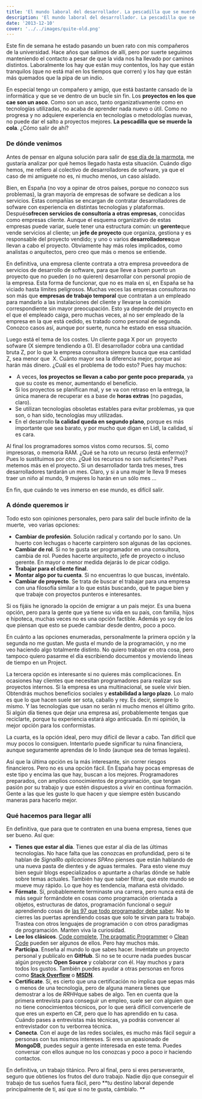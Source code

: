 ```yaml
---
title: 'El mundo laboral del desarrollador. La pescadilla que se muerde la cola'
description: 'El mundo laboral del desarrollador. La pescadilla que se muerde la cola'
date: '2013-12-10'
cover: '../../images/quite-old.png'
---
```


Este fin de semana he estado pasando un buen rato con mis compañeros de
la universidad. Hace años que salimos de allí, pero por suerte seguimos
manteniendo el contacto a pesar de que la vida nos ha llevado por
caminos distintos. Laboralmente los hay que están muy contentos, los hay
que están tranquilos (que no está mal en los tiempos que corren) y los
hay que están más quemados que la pipa de un indio. 

 En especial tengo un compañero y amigo, que está bastante cansado de la
informática y que se ve dentro de un bucle sin fin. Los **proyectos en
los que cae son un asco**. Como son un asco, tanto organizativamente
como en tecnologías utilizadas, no acaba de aprender nada nuevo o útil.
Como no progresa y no adquiere experiencia en tecnologías o metodologías
nuevas, no puede dar el salto a proyectos mejores. **La pescadilla que
se muerde la cola**. ¿Cómo salir de ahí?

### De dónde venimos

Antes de pensar en alguna solución para salir de [ese día de la
marmota](http://www.imdb.com/title/tt0107048/ "enlace a ficha IMDB de atrapado en el tiempo"),
me gustaría analizar por qué hemos llegado hasta esta situación. Cuándo
digo hemos, me refiero al colectivo de desarrolladores de sofware, ya
que el caso de mi amiguete no es, ni mucho menos, un caso aislado. 

 Bien, en España (no voy a opinar de otros países, porque no conozco sus
problemas), la gran mayoría de empresas de sofware se dedican a los
servicios. Estas compañías se encargan de contratar desarrolladores de
sofware con experiencia en distintas tecnologías y plataformas.
Después**ofrecen servicios de consultoría a otras empresas**, conocidas
como empresas cliente. Aunque el esquema organizativo de estas empresas
puede variar, suele tener una estructura común: un **gerente**que vende
servicios al cliente; un **jefe de proyecto** que organiza, gestiona y
es responsable del proyecto vendido; y uno o varios
**desarrolladores**que llevan a cabo el proyecto. Obviamente hay más
roles implicados, como analistas o arquitectos, pero creo que más o
menos se entiende.

 En definitiva, una empresa cliente contrata a otra empresa proveedora
de servicios de desarrollo de software, para que lleve a buen puerto un
proyecto que no pueden (o no quieren) desarrollar con personal propio de
la empresa. Esta forma de funcionar, que no es mala en sí, en España se
ha viciado hasta límites peligrosos. Muchas veces las empresas
consultoras no son más que **empresas de trabajo temporal** que
contratan a un empleado para mandarlo a las instalaciones del cliente y
llevarse la comisión correspondiente sin mayor preocupación. Esto ya
depende del proyecto en el que el empleado caiga, pero muchas veces, al
no ser empleado de la empresa en la que está cedido, es tratado como
personal de segunda. Conozco casos así, aunque por suerte, nunca he
estado en essa situación.

 Luego está el tema de los costes. Un cliente paga X por un  proyecto
sofware (X siempre tendiendo a 0). El desarrollador cobra una cantidad
bruta Z, por lo que la empresa consultora siempre busca que esa cantidad
Z, sea menor que  X. Cuánto mayor sea la diferencia mejor, porque así
harán más dinero. ¿Cuál es el problema de todo esto? Pues hay muchos:

-    A veces, **los proyectos se llevan a cabo por gente poco
    preparada**, ya que su coste es menor, aumentando el beneficio.
-   Si los proyectos se planifican mal, y se va con retraso en la
    entrega, la única manera de recuperar es a base de **horas extras**
    (no pagadas, claro).
-   Se utilizan tecnologías obsoletas estables para evitar problemas, ya
    que son, o han sido, tecnologías muy utilizadas.
-   En el desarrollo **la calidad queda en segundo plano**, porque es
    más importante que sea barato, y por mucho que digan en Lidl, la
    calidad, sí es cara.

Al final los programadores somos vistos como recursos. Sí, como
impresoras, o memoria RAM. ¿Qué se ha roto un recurso (está enfermo)?
Pues lo sustituimos por otro. ¿Qué los recursos no son suficientes? Pues
metemos más en el proyecto. Si un desarrollador tarda tres meses, tres
desarrolladores tardarán un mes. Claro, y si a una mujer le lleva 9
meses traer un niño al mundo, 9 mujeres lo harán en un sólo mes …

 En fin, que cuándo te ves inmerso en ese mundo, es difícil salir.

### A dónde queremos ir


 Todo esto son opiniones personales, pero para salir del bucle infinito
de la muerte,  veo varias opciones:

-   **Cambiar de profesión**. Solución radical y cortando por lo sano.
    Un huerto con lechugas o hacerte carpintero son algunas de las
    opciones.
-   **Cambiar de rol**. Si no te gusta ser programador en una
    consultora, cambia de rol. Puedes hacerte arquitecto, jefe de
    proyecto o incluso gerente. En mayor o menor medida dejarás lo de
    picar código.
-   **Trabajar para el cliente final**.
-   **Montar algo por tu cuenta**. Si no encuentras lo que buscas,
    invéntalo.
-   **Cambiar de proyecto**. Se trata de buscar el trabajar para una
    empresa con una filosofía similar a lo que estás buscando, qué te
    pague bien y que trabaje con proyectos punteros e interesantes.

Si os fijáis he ignorado la opción de emigrar a un país mejor. Es una
buena opción, pero para la gente que ya tiene su vida en su país, con
familia, hijos e hipoteca, muchas veces no es una opción factible.
Además yo soy de los que piensan que esto se puede cambiar desde dentro,
poco a poco.

En cuánto a las opciones enumeradas, personalmente la primera opción y
la segunda no me gustan. Me gusta el mundo de la programación, y no me
veo haciendo algo totalmente distinto. No quiero trabajar en otra cosa,
pero tampoco quiero pasarme el día escribiendo documentos y moviendo
líneas de tiempo en un Project.

La tercera opción es interesante si no quieres más complicaciones. En
ocasiones hay clientes que necesitan programadores para realizar sus
proyectos internos. Si la empresa es una multinacional, se suele vivir
bien. Obtendrás muchos beneficios sociales y **estabilidad a largo
plazo**. Lo malo es que lo que hacen suele ser sota, caballo y rey. Es
decir, siempre lo mismo. Y las tecnologías que usan no serán ni mucho
menos el último grito. Si algún día tienes que dejar una empresa así,
probablemente tengas que reciclarte, porque tu experiencia estará algo
anticuada. En mi opinión, la mejor opción para los conformistas.

La cuarta, es la opción ideal, pero muy difícil de llevar a cabo. Tan
difícil que muy pocos lo consiguen. Intentarlo puede significar tu ruina
financiera, aunque seguramente aprendas de lo lindo (aunque sea de temas
legales).

Así que la última opción es la más interesante, sin correr riesgos
financieros. Pero no es una opción fácil. En España hay pocas empresas
de este tipo y encima las que hay, buscan a los mejores. Programadores
preparados, con amplios conocimientos de programación, que tengan pasión
por su trabajo y que estén dispuestos a vivir en continua formación.
Gente a las que les guste lo que hacen y que siempre estén buscando
maneras para hacerlo mejor.

### Qué hacemos para llegar allí

En definitiva, que para que te contraten en una buena empresa, tienes
que ser bueno. Así que:

-   **Tienes que estar al día**. Tienes que estar al día de las últimas
    tecnologías. No hace falta que las conozcas en profundidad, pero si
    te hablan de *SignalR*o *aplicaciones SPA*no pienses que están
    hablando de una nueva pasta de dientes y de aguas termales.  Para
    esto viene muy bien seguir blogs especializados o apuntarte a
    charlas dónde se hable sobre temas actuales. También hay que saber
    filtrar, que este mundo se mueve muy rápido. Lo que hoy es
    tendencia, mañana está olvidado.
-   **Fórmate**. Sí, probablemente terminaste una carrera, pero nunca
    está de más seguir formándote en cosas como programación orientada a
    objetos, estructuras de datos, programación funcional o seguir
    aprendiendo cosas de [las 97 que todo programador debe
    saber](http://97cosas.com/programador/ "Enlace a 97 cosas que todo programador debe saber").
    No te cierres las puertas aprendiendo cosas que solo te sirvan para
    tu trabajo. Trastea con otros lenguajes de programación o con otros
    paradigmas de programación. Manten viva la curiosidad.
-   **Lee los clásicos**. [Code
    complete](http://www.amazon.es/Code-Complete-Practical-Construction-Professional/dp/0735619670/ref=sr_1_1?ie=UTF8&qid=1385981188&sr=8-1&keywords=code+complete "enlace a Code Complete"),
    [The pragmatic
    Programmer](http://www.amazon.es/Pragmatic-Programmer-From-Journeyman-Master/dp/020161622X/ref=sr_1_2?ie=UTF8&qid=1385981222&sr=8-2&keywords=code+complete "enlace a The Pragmatic Programmer")
    o [Clean
    Code](http://www.amazon.es/Clean-Code-Handbook-Software-Craftsmanship/dp/0132350882/ref=sr_1_1?ie=UTF8&qid=1385981252&sr=8-1&keywords=clean+code "enlace a Clean Code")
    pueden ser algunos de ellos. Pero hay muchos más. 
-   **Participa**. Enseña al mundo lo que sabes hacer. Invéntate un
    proyecto personal y publícalo en **GitHub**. Si no se te ocurre nada
    puedes buscar algún proyecto **Open Source** y colaborar con él. Hay
    muchos y para todos los gustos. También puedes ayudar a otras
    personas en foros como [**Stack
    Overflow**](http://stackoverflow.com/ "enlace a Stack Overflow") o
    **[MSDN](http://social.msdn.microsoft.com/Forums/es-ES/home "Enlace a foros MSDN")**.
-   **Certifícate**. Sí, es cierto que una certificación no implica que
    sepas más o menos de una tecnología, pero de alguna manera tienes
    que demostrar a los de *RRHH*que sabes de algo. Ten en cuenta que la
    primera entrevista para conseguir un empleo, suele ser con alguien
    que no tiene conocimientos técnicos, por lo que será difícil
    convencerle de que eres un experto en C#, pero que lo has aprendido
    en tu casa. Cuándo pases a entrevistas más técnicas, ya podrás
    convencer al entrevistador con tu verborrea técnica.
-   **Conecta**. Con el auge de las redes sociales, es mucho más fácil
    seguir a personas con tus mismos intereses. Si eres un apasionado de
    **MongoDB**, puedes seguir a gente interesada en este tema. Puedes
    conversar con ellos aunque no los conozcas y poco a poco ir haciendo
    contactos.

En definitiva, un trabajo titánico. Pero al final, pero si eres
perseverante, seguro que obtienes los frutos del duro trabajo. Nadie
dijo que conseguir el trabajo de tus sueños fuera fácil, pero **tu
destino laboral depende principalmente de ti, así que si no te gusta,
cámbialo. **